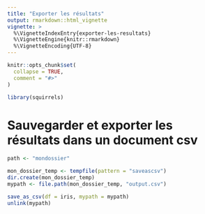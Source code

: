 ```yaml
---
title: "Exporter les résultats"
output: rmarkdown::html_vignette
vignette: >
  %\VignetteIndexEntry{exporter-les-resultats}
  %\VignetteEngine{knitr::rmarkdown}
  %\VignetteEncoding{UTF-8}
---
```


```r
knitr::opts_chunk$set(
  collapse = TRUE,
  comment = "#>"
)
```

```r
library(squirrels)
```

<!-- WARNING - This vignette is generated by {fusen} from dev/flat_export_results.Rmd: do not edit by hand -->

# Sauvegarder et exporter les résultats dans un document csv

```r

path <- "mondossier"

mon_dossier_temp <- tempfile(pattern = "saveascsv")
dir.create(mon_dossier_temp)
mypath <- file.path(mon_dossier_temp, "output.csv")

save_as_csv(df = iris, mypath = mypath)
unlink(mypath)
```

